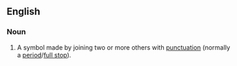 ==English==

===Noun===
{{en-noun}}

# {{lb|en|computing|in several programming languages}} A symbol made by joining two or more others with [[punctuation]] (normally a [[period]]/[[full stop]]).